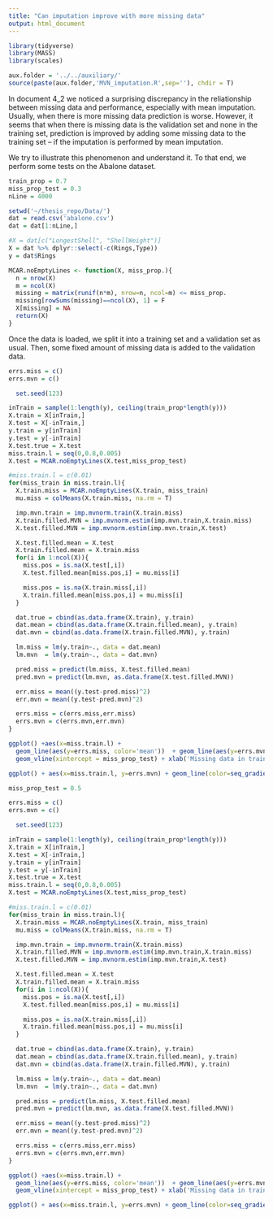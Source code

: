 ```yaml
---
title: "Can imputation improve with more missing data"
output: html_document
---
```


```r
library(tidyverse)
library(MASS)
library(scales)

aux.folder = '../../auxiliary/'
source(paste(aux.folder,'MVN_imputation.R',sep=''), chdir = T)
```

In document 4_2 we noticed a surprising discrepancy in the reliationship between missing data and performance, especially with mean imputation. Usually, when there is more missing data prediction is worse. However, it seems that when there is missing data is the validation set and none in the training set, prediction is improved by adding some missing data to the training set -- if the imputation is performed by mean imputation. 

We try to illustrate this phenomenon and understand it. To that end, we perform some tests on the Abalone dataset.

```r
train_prop = 0.7
miss_prop_test = 0.3
nLine = 4000

setwd('~/thesis_repo/Data/')
dat = read.csv('abalone.csv')
dat = dat[1:nLine,]

#X = dat[c("LongestShell", "ShellWeight")]
X = dat %>% dplyr::select(-c(Rings,Type))
y = dat$Rings

MCAR.noEmptyLines <- function(X, miss_prop.){
  n = nrow(X)
  m = ncol(X)
  missing = matrix(runif(n*m), nrow=n, ncol=m) <= miss_prop.
  missing[rowSums(missing)==ncol(X), 1] = F
  X[missing] = NA
  return(X)
}
```

Once the data is loaded, we split it into a training set and a validation set as usual. Then, some fixed amount of missing data is added to the validation data. 

```r
errs.miss = c()
errs.mvn = c()

  set.seed(123)

inTrain = sample(1:length(y), ceiling(train_prop*length(y)))
X.train = X[inTrain,]
X.test = X[-inTrain,]
y.train = y[inTrain]
y.test = y[-inTrain]
X.test.true = X.test
miss.train.l = seq(0,0.8,0.005)
X.test = MCAR.noEmptyLines(X.test,miss_prop_test)

#miss.train.l = c(0.01)
for(miss_train in miss.train.l){
  X.train.miss = MCAR.noEmptyLines(X.train, miss_train)
  mu.miss = colMeans(X.train.miss, na.rm = T)

  imp.mvn.train = imp.mvnorm.train(X.train.miss)
  X.train.filled.MVN = imp.mvnorm.estim(imp.mvn.train,X.train.miss)
  X.test.filled.MVN = imp.mvnorm.estim(imp.mvn.train,X.test)

  X.test.filled.mean = X.test
  X.train.filled.mean = X.train.miss
  for(i in 1:ncol(X)){
    miss.pos = is.na(X.test[,i])
    X.test.filled.mean[miss.pos,i] = mu.miss[i]

    miss.pos = is.na(X.train.miss[,i])
    X.train.filled.mean[miss.pos,i] = mu.miss[i]
  }

  dat.true = cbind(as.data.frame(X.train), y.train)
  dat.mean = cbind(as.data.frame(X.train.filled.mean), y.train)
  dat.mvn = cbind(as.data.frame(X.train.filled.MVN), y.train)

  lm.miss = lm(y.train~., data = dat.mean)
  lm.mvn  = lm(y.train~., data = dat.mvn)

  pred.miss = predict(lm.miss, X.test.filled.mean)
  pred.mvn = predict(lm.mvn, as.data.frame(X.test.filled.MVN))

  err.miss = mean((y.test-pred.miss)^2)
  err.mvn = mean((y.test-pred.mvn)^2)

  errs.miss = c(errs.miss,err.miss)
  errs.mvn = c(errs.mvn,err.mvn)
}

ggplot() +aes(x=miss.train.l) +
  geom_line(aes(y=errs.miss, color='mean'))  + geom_line(aes(y=errs.mvn, color='mvn'))  +
  geom_vline(xintercept = miss_prop_test) + xlab('Missing data in train') + ylab('Error')

ggplot() + aes(x=miss.train.l, y=errs.mvn) + geom_line(color=seq_gradient_pal('blue','cyan')(0.75)) + geom_vline(xintercept = miss_prop_test)
```

```r
miss_prop_test = 0.5

errs.miss = c()
errs.mvn = c()

  set.seed(123)

inTrain = sample(1:length(y), ceiling(train_prop*length(y)))
X.train = X[inTrain,]
X.test = X[-inTrain,]
y.train = y[inTrain]
y.test = y[-inTrain]
X.test.true = X.test
miss.train.l = seq(0,0.8,0.005)
X.test = MCAR.noEmptyLines(X.test,miss_prop_test)

#miss.train.l = c(0.01)
for(miss_train in miss.train.l){
  X.train.miss = MCAR.noEmptyLines(X.train, miss_train)
  mu.miss = colMeans(X.train.miss, na.rm = T)

  imp.mvn.train = imp.mvnorm.train(X.train.miss)
  X.train.filled.MVN = imp.mvnorm.estim(imp.mvn.train,X.train.miss)
  X.test.filled.MVN = imp.mvnorm.estim(imp.mvn.train,X.test)

  X.test.filled.mean = X.test
  X.train.filled.mean = X.train.miss
  for(i in 1:ncol(X)){
    miss.pos = is.na(X.test[,i])
    X.test.filled.mean[miss.pos,i] = mu.miss[i]

    miss.pos = is.na(X.train.miss[,i])
    X.train.filled.mean[miss.pos,i] = mu.miss[i]
  }

  dat.true = cbind(as.data.frame(X.train), y.train)
  dat.mean = cbind(as.data.frame(X.train.filled.mean), y.train)
  dat.mvn = cbind(as.data.frame(X.train.filled.MVN), y.train)

  lm.miss = lm(y.train~., data = dat.mean)
  lm.mvn  = lm(y.train~., data = dat.mvn)

  pred.miss = predict(lm.miss, X.test.filled.mean)
  pred.mvn = predict(lm.mvn, as.data.frame(X.test.filled.MVN))

  err.miss = mean((y.test-pred.miss)^2)
  err.mvn = mean((y.test-pred.mvn)^2)

  errs.miss = c(errs.miss,err.miss)
  errs.mvn = c(errs.mvn,err.mvn)
}

ggplot() +aes(x=miss.train.l) +
  geom_line(aes(y=errs.miss, color='mean'))  + geom_line(aes(y=errs.mvn, color='mvn'))  +
  geom_vline(xintercept = miss_prop_test) + xlab('Missing data in train') + ylab('Error')

ggplot() + aes(x=miss.train.l, y=errs.mvn) + geom_line(color=seq_gradient_pal('blue','cyan')(0.75)) + geom_vline(xintercept = miss_prop_test)
```

